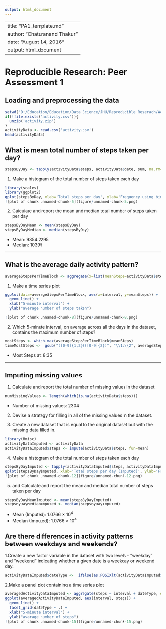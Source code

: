 ---
output: html_document
---

--
title: "PA1_template.md"
author: "Chaturanand Thakur"
date: "August 14, 2016"
output: html_document
---

# Reproducible Research: Peer Assessment 1


## Loading and preprocessing the data


```{r, echo=TRUE}
setwd("D:/Education/Education/Data Science/JHU/Reproducible Reserach/Week2")
if(!file.exists('activity.csv')){
  unzip('activity.zip')
}
activityData <- read.csv('activity.csv')
head(activityData)
```



## What is mean total number of steps taken per day?
  
```{r, echo=TRUE}
stepsByDay <- tapply(activityData$steps, activityData$date, sum, na.rm=TRUE)
```

1. Make a histogram of the total number of steps taken each day

```{r, echo=TRUE}
library(scales)
library(ggplot2)
qplot(stepsByDay, xlab='Total steps per day', ylab='Frequency using binwith 500', binwidth=500)
![plot of chunk unnamed-chunk-5](figure/unnamed-chunk-5.png)
```

2. Calculate and report the mean and median total number of steps taken per day

```{r, echo=TRUE}
stepsByDayMean <- mean(stepsByDay)
stepsByDayMedian <- median(stepsByDay)
```
* Mean: 9354.2295
* Median:  10395

-----
  

## What is the average daily activity pattern?
```{r, echo=TRUE}
averageStepsPerTimeBlock <- aggregate(x=list(meanSteps=activityData$steps), by=list(interval=activityData$interval), FUN=mean, na.rm=TRUE)
```


1. Make a time series plot

```{r, echo=TRUE}
ggplot(data=averageStepsPerTimeBlock, aes(x=interval, y=meanSteps)) +
  geom_line() +
  xlab("5-minute interval") +
  ylab("average number of steps taken") 

![plot of chunk unnamed-chunk-8](figure/unnamed-chunk-8.png) 
```


2. Which 5-minute interval, on average across all the days in the dataset, contains the maximum number of steps?

```{r, echo=TRUE}
mostSteps <- which.max(averageStepsPerTimeBlock$meanSteps)
timeMostSteps <-  gsub("([0-9]{1,2})([0-9]{2})", "\\1:\\2", averageStepsPerTimeBlock[mostSteps,'interval'])

```

* Most Steps at: 8:35

----
## Imputing missing values
1. Calculate and report the total number of missing values in the dataset 
  
```{r, echo=TRUE}
numMissingValues <- length(which(is.na(activityData$steps)))
```

* Number of missing values: 2304

2. Devise a strategy for filling in all of the missing values in the dataset.


3. Create a new dataset that is equal to the original dataset but with the missing data filled in.

```{r, message=FALSE, echo=TRUE}
library(Hmisc)
activityDataImputed <- activityData
activityDataImputed$steps <- impute(activityData$steps, fun=mean)
```

4. Make a histogram of the total number of steps taken each day 

```{r, echo=TRUE}
stepsByDayImputed <- tapply(activityDataImputed$steps, activityDataImputed$date, sum)
qplot(stepsByDayImputed, xlab='Total steps per day (Imputed)', ylab='Frequency using binwith 500', binwidth=500)
![plot of chunk unnamed-chunk-12](figure/unnamed-chunk-12.png) 
```



5. and Calculate and report the mean and median total number of steps taken per day. 

```{r, echo=TRUE}
stepsByDayMeanImputed <- mean(stepsByDayImputed)
stepsByDayMedianImputed <- median(stepsByDayImputed)
```
* Mean (Imputed): 1.0766 &times; 10<sup>4</sup>
* Median (Imputed):  1.0766 &times; 10<sup>4</sup>
  

## Are there differences in activity patterns between weekdays and weekends?
1.Create a new factor variable in the dataset with two levels - "weekday" and "weekend" indicating whether a given date is a weekday or weekend day.
  
  
```{r, echo=TRUE}
activityDataImputed$dateType <-  ifelse(as.POSIXlt(activityDataImputed$date)$wday %in% c(0,6), 'weekend', 'weekday')
```

2.Make a panel plot containing a time series plot


```{r, echo=TRUE}
averagedActivityDataImputed <- aggregate(steps ~ interval + dateType, data=activityDataImputed, mean)
ggplot(averagedActivityDataImputed, aes(interval, steps)) + 
  geom_line() + 
  facet_grid(dateType ~ .) +
  xlab("5-minute interval") + 
  ylab("avarage number of steps")
![plot of chunk unnamed-chunk-15](figure/unnamed-chunk-15.png) 
```

